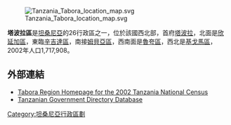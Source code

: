[[File:Tanzania_Tabora_location_map.svg|thumb]]

'''塔波拉區'''是[[坦桑尼亞|坦桑尼亞]]的26行政區之一，位於該國西北部，首府[[塔波拉|塔波拉]]，北面是[[欣延加區|欣延加區]]，東臨[[辛吉達區|辛吉達區]]，南接[[姆貝亞區|姆貝亞區]]，西南面是[[魯夸區|魯夸區]]，西北是[[基戈馬區|基戈馬區]]，2002年人口1,717,908。

== 外部連結 ==
* [https://web.archive.org/web/20040604185620/http://www.tanzania.go.tz/census/census/tabora.htm Tabora Region Homepage for the 2002 Tanzania National Census]
* [https://web.archive.org/web/20060125020114/http://www.tanzania.go.tz/govdirf.html Tanzanian Government Directory Database]

{{Coord|5|30|S|32|50|E|region:TZ_type:adm1st_source:GNS-enwiki|display=title}}

{{坦尚尼亞行政區劃}}

[[Category:坦桑尼亞行政區劃|Category:坦桑尼亞行政區劃]]


{{Tanzania-stub}}